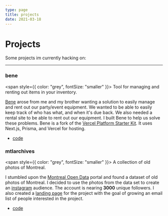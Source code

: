 ```yaml
---
type: page
title: projects
date: 2021-03-18
---
```


# Projects

Some projects im currently hacking on:

---

### bene

<span style={{ color: "grey", fontSize: "smaller" }}>
  Tool for managing and renting out items in your inventory.
</span>

[Bene](https://app.rentbene.com/login) arose from me and my brother wanting a solution to easily manage and rent out our party/event equipment. We wanted to be able to easily keep track of who has what, and when it's due back. We also needed a rental site to be able to rent out our equipment. I built Bene to help us solve these problems. Bene is a fork of the [Vercel Platform Starter Kit](https://github.com/vercel/platforms). It uses Next.js, Prisma, and Vercel for hosting.
- [code](https://github.com/zouantchaw/bene)

### mtlarchives

<span style={{ color: "grey", fontSize: "smaller" }}>
  A collection of old photos of Montreal.
</span>

I stumbled upon the [Montreal Open Data](https://donnees.montreal.ca/) portal and found a dataset of old photos of Montreal. I decided to use the photos from the data set to create an [instagram](https://www.instagram.com/mtlarchives/) audience. The account is nearing **3000** unique followers. I also created a [landing page](http://archives-landing-page-v1.vercel.app/) for the project with the goal of growing an email list of people interested in the project.

- [code](https://github.com/zouantchaw/archives-landing-page-v1)
